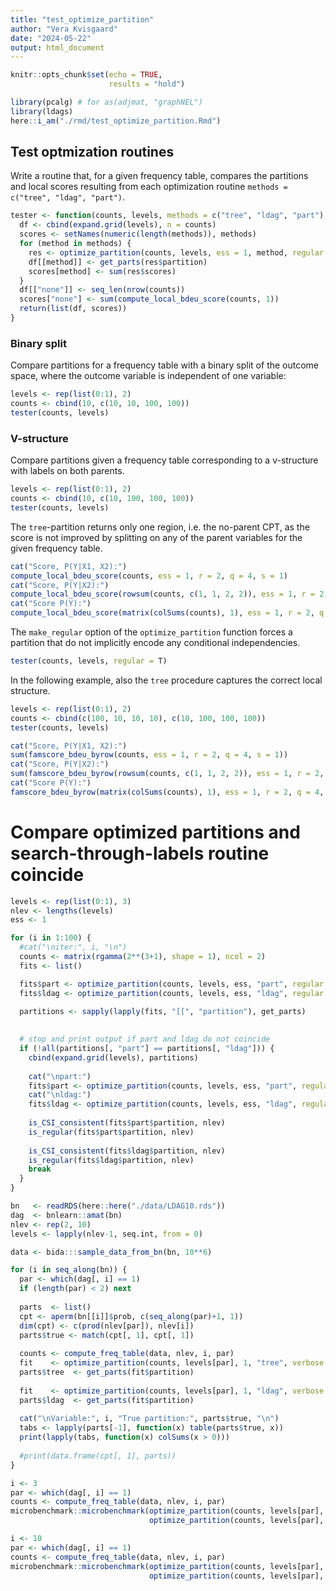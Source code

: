 ```yaml
---
title: "test_optimize_partition"
author: "Vera Kvisgaard"
date: "2024-05-22"
output: html_document
---
```


```r
knitr::opts_chunk$set(echo = TRUE, 
                      results = "hold")
```

```r
library(pcalg) # for as(adjmat, "graphNEL")
library(ldags)
here::i_am("./rmd/test_optimize_partition.Rmd")
```

## Test optmization routines
Write a routine that, for a given frequency table, compares the partitions and local scores resulting from each optimization routine `methods = c("tree", "ldag", "part")`.
```r
tester <- function(counts, levels, methods = c("tree", "ldag", "part"), regular = F) {
  df <- cbind(expand.grid(levels), n = counts)
  scores <- setNames(numeric(length(methods)), methods)
  for (method in methods) {
    res <- optimize_partition(counts, levels, ess = 1, method, regular = regular)
    df[[method]] <- get_parts(res$partition)
    scores[method] <- sum(res$scores)
  }
  df[["none"]] <- seq_len(nrow(counts))
  scores["none"] <- sum(compute_local_bdeu_score(counts, 1))
  return(list(df, scores))
}
```

### Binary split
Compare partitions for a frequency table with a binary split of the outcome space, where the outcome variable is independent of one variable:
```r
levels <- rep(list(0:1), 2)
counts <- cbind(10, c(10, 10, 100, 100))
tester(counts, levels)
```
### V-structure
Compare partitions given a frequency table corresponding to a v-structure with labels on both parents.
```r
levels <- rep(list(0:1), 2)
counts <- cbind(10, c(10, 100, 100, 100))
tester(counts, levels)
```
The `tree`-partition returns only one region, i.e. the no-parent CPT, as the score is not improved by splitting on any of the parent variables for the given frequency table. 
```r
cat("Score, P(Y|X1, X2):")
compute_local_bdeu_score(counts, ess = 1, r = 2, q = 4, s = 1)
cat("Score, P(Y|X2):")
compute_local_bdeu_score(rowsum(counts, c(1, 1, 2, 2)), ess = 1, r = 2, q = 4, s = c(2, 2))
cat("Score P(Y):")
compute_local_bdeu_score(matrix(colSums(counts), 1), ess = 1, r = 2, q = 4, s = 4)
```
The `make_regular` option of the `optimize_partition` function forces a partition that do not implicitly encode any conditional independencies.
```r
tester(counts, levels, regular = T)
```



In the following example, also the `tree` procedure captures the correct local structure.
```r
levels <- rep(list(0:1), 2)
counts <- cbind(c(100, 10, 10, 10), c(10, 100, 100, 100))
tester(counts, levels)
```

```r
cat("Score, P(Y|X1, X2):")
sum(famscore_bdeu_byrow(counts, ess = 1, r = 2, q = 4, s = 1))
cat("Score, P(Y|X2):")
sum(famscore_bdeu_byrow(rowsum(counts, c(1, 1, 2, 2)), ess = 1, r = 2, q = 4, s = c(2, 2)))
cat("Score P(Y):")
famscore_bdeu_byrow(matrix(colSums(counts), 1), ess = 1, r = 2, q = 4, s = 4)
```


# Compare optimized partitions and search-through-labels routine coincide
```r

levels <- rep(list(0:1), 3)
nlev <- lengths(levels)
ess <- 1

for (i in 1:100) {
  #cat("\niter:", i, "\n")
  counts <- matrix(rgamma(2**(3+1), shape = 1), ncol = 2)
  fits <- list()

  fits$part <- optimize_partition(counts, levels, ess, "part", regular = F, F)
  fits$ldag <- optimize_partition(counts, levels, ess, "ldag", regular = F, F)

  partitions <- sapply(lapply(fits, "[[", "partition"), get_parts)
  
  
  # stop and print output if part and ldag do not coincide
  if (!all(partitions[, "part"] == partitions[, "ldag"])) {
    cbind(expand.grid(levels), partitions)
    
    cat("\npart:")
    fits$part <- optimize_partition(counts, levels, ess, "part", regular = F, T)
    cat("\nldag:")
    fits$ldag <- optimize_partition(counts, levels, ess, "ldag", regular = F, T)
    
    is_CSI_consistent(fits$part$partition, nlev)
    is_regular(fits$part$partition, nlev)
    
    is_CSI_consistent(fits$ldag$partition, nlev)
    is_regular(fits$ldag$partition, nlev)
    break
  }
}


```



```r
bn   <- readRDS(here::here("./data/LDAG10.rds"))
dag  <- bnlearn::amat(bn)
nlev <- rep(2, 10)  
levels <- lapply(nlev-1, seq.int, from = 0)

data <- bida:::sample_data_from_bn(bn, 10**6)

for (i in seq_along(bn)) {
  par <- which(dag[, i] == 1)
  if (length(par) < 2) next 
  
  parts  <- list()
  cpt <- aperm(bn[[i]]$prob, c(seq_along(par)+1, 1))
  dim(cpt) <- c(prod(nlev[par]), nlev[i]) 
  parts$true <- match(cpt[, 1], cpt[, 1]) 
  
  counts <- compute_freq_table(data, nlev, i, par)
  fit    <- optimize_partition(counts, levels[par], 1, "tree", verbose = F)
  parts$tree  <- get_parts(fit$partition)
  
  fit    <- optimize_partition(counts, levels[par], 1, "ldag", verbose = F)
  parts$ldag  <- get_parts(fit$partition)
  
  cat("\nVariable:", i, "True partition:", parts$true, "\n")
  tabs <- lapply(parts[-1], function(x) table(parts$true, x))
  print(lapply(tabs, function(x) colSums(x > 0)))
  
  #print(data.frame(cpt[, 1], parts))
}            
```


```r

i <- 3
par <- which(dag[, i] == 1)
counts <- compute_freq_table(data, nlev, i, par)
microbenchmark::microbenchmark(optimize_partition(counts, levels[par], 1, "part"),
                               optimize_partition(counts, levels[par], 1, "ldag"))

i <- 10
par <- which(dag[, i] == 1)
counts <- compute_freq_table(data, nlev, i, par)
microbenchmark::microbenchmark(optimize_partition(counts, levels[par], 1, "part"),
                               optimize_partition(counts, levels[par], 1, "ldag"))
```




